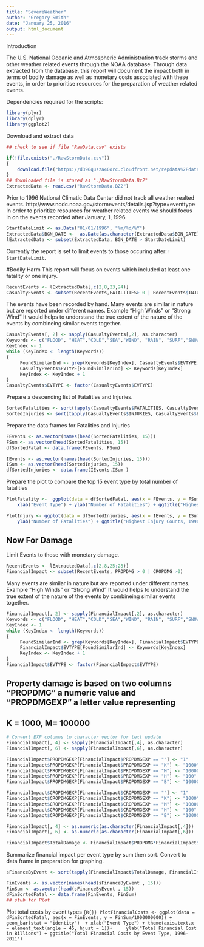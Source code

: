 ```yaml
---
title: "SevereWeather"
author: "Gregory Smith"
date: "January 25, 2016"
output: html_document
---
```

Introduction

The U.S. National Oceanic and Atmospheric Administration track storms and other weather related events through the NOAA database.
Through data extracted from the database, this report will document the impact both in terms of bodily damage as well as monetary costs associated with these events, in order to prioritise resources for the preparation of weather related events.


Dependencies required for the scripts:
```r
library(plyr)
library(dplyr)
library(ggplot2)
```

Download and extract data
```r
## check to see if file "RawData.csv" exists

if(!file.exists("./RawStormData.csv"))
{
    download.file("https://d396qusza40orc.cloudfront.net/repdata%2Fdata%2FStormData.csv.bz2","./RawStormData.BZ2")
}
## downloaded file is stored as "./RawStormData.Bz2"
ExtractedData <- read.csv("RawStormData.BZ2")
```

Prior to 1996 National Climatic Data Center did not track all weather realted events.
http://www.ncdc.noaa.gov/stormevents/details.jsp?type=eventtype
In order to prioritize resources for weather related events we should focus in on the events recorded after January, 1, 1996.
```r
StartDateLimit <- as.Date("01/01/1996", "%m/%d/%Y")
ExtractedData$BGN_DATE <-  as.Date(as.character(ExtractedData$BGN_DATE), "%m/%d/%Y")
lExtractedData <- subset(ExtractedData, BGN_DATE > StartDateLimit)
```
Currently the report is set to limit events to those occuring after:`r StartDateLimit`.

#Bodily Harm
This report will focus on events which included at least one fatality or one injury.
```r
RecentEvents <- lExtractedData[,c(2,8,23,24)]
CasualtyEvents <- subset(RecentEvents,FATALITIES> 0 | RecentEvents$INJURIES >0)

```

The events have been recorded by hand.  Many events are similar in nature but are reported under different names.  Example "High Winds" or "Strong Wind"
It would helps to understand the true extent of the nature of the events by combineing similar events together.
```r
CasualtyEvents[, 2] <- sapply(CasualtyEvents[,2], as.character)
Keywords <- c("FLOOD", "HEAT","COLD","SEA","WIND", "RAIN", "SURF","SNOW","FOG","FIRE", "HURRICANE", "WINTER", "DUST")
KeyIndex <- 1
while (KeyIndex <  length(Keywords))
{
     FoundSimilarInd <- grep(Keywords[KeyIndex], CasualtyEvents$EVTYPE, ignore.case = TRUE)
     CasualtyEvents$EVTYPE[FoundSimilarInd] <- Keywords[KeyIndex]
     KeyIndex <- KeyIndex + 1
}
CasualtyEvents$EVTYPE <- factor(CasualtyEvents$EVTYPE) 

```


Prepare a descending list of Fatalities and Injuries.
```r
SortedFatalities <- sort(tapply(CasualtyEvents$FATALITIES, CasualtyEvents$EVTYPE, sum), decreasing = T)
SortedInjuries <- sort(tapply(CasualtyEvents$INJURIES, CasualtyEvents$EVTYPE, sum), decreasing = T)

```

Prepare the data frames for Fatalities and Injuries
```r
FEvents <- as.vector(names(head(SortedFatalities, 15)))
FSum <- as.vector(head(SortedFatalities, 15))
dfSortedFatal <- data.frame(FEvents, FSum)

IEvents <- as.vector(names(head(SortedInjuries, 15)))
ISum <- as.vector(head(SortedInjuries, 15))
dfSortedInjuries <- data.frame(IEvents,ISum )
```

Prepare the plot to compare the top 15 event type by total number of fatalities
```r
PlotFatality <-  ggplot(data = dfSortedFatal, aes(x = FEvents, y = FSum))+ theme(axis.text.x = element_text(angle = 45, hjust = 1)) + geom_bar(stat = "identity") + 
    xlab("Event Type") + ylab("Number of Fatalities") + ggtitle("Highest Fatality Counts, 1996-2011")

PlotInjury <- ggplot(data = dfSortedInjuries, aes(x = IEvents, y = ISum))+ theme(axis.text.x = element_text(angle = 45, hjust = 1)) + geom_bar(stat = "identity")  + xlab("Event Type") + 
    ylab("Number of Fatalities") + ggtitle("Highest Injury Counts, 1996-2011")
```


## Now For Damage
Limit Events to those with monetary damage.
```r
RecentEvents <- lExtractedData[,c(2,8,25:28)]
FinancialImpact <- subset(RecentEvents, PROPDMG > 0 | CROPDMG >0) 
```

Many events are similar in nature but are reported under different names.  Example "High Winds" or "Strong Wind"
It would helps to understand the true extent of the nature of the events by combineing similar events together.

```r
FinancialImpact[, 2] <- sapply(FinancialImpact[,2], as.character)
Keywords <- c("FLOOD", "HEAT","COLD","SEA","WIND", "RAIN", "SURF","SNOW","FOG","FIRE", "HURRICANE", "WINTER", "DUST", "TIDE", "FREEZE")
KeyIndex <- 1
while (KeyIndex <  length(Keywords))
{
     FoundSimilarInd <- grep(Keywords[KeyIndex], FinancialImpact$EVTYPE, ignore.case = TRUE)
     FinancialImpact$EVTYPE[FoundSimilarInd] <- Keywords[KeyIndex]
     KeyIndex <- KeyIndex + 1
}
FinancialImpact$EVTYPE <- factor(FinancialImpact$EVTYPE) 

```

## Property damage is based on two columns "PROPDMG" a numeric value and "PROPDMGEXP" a letter value representing 
## K = 1000, M= 100000
```r
# Convert EXP columns to character vector for text update
FinancialImpact[, 4] <- sapply(FinancialImpact[,4], as.character)
FinancialImpact[, 6] <- sapply(FinancialImpact[,6], as.character)

FinancialImpact$PROPDMGEXP[FinancialImpact$PROPDMGEXP == ""] <- "1"
FinancialImpact$PROPDMGEXP[FinancialImpact$PROPDMGEXP == "K"] <- "1000"
FinancialImpact$PROPDMGEXP[FinancialImpact$PROPDMGEXP == "M"] <- "1000000"
FinancialImpact$PROPDMGEXP[FinancialImpact$PROPDMGEXP == "H"] <- "100"
FinancialImpact$PROPDMGEXP[FinancialImpact$PROPDMGEXP == "B"] <- "1000000000"

FinancialImpact$CROPDMGEXP[FinancialImpact$CROPDMGEXP == ""] <- "1"
FinancialImpact$CROPDMGEXP[FinancialImpact$CROPDMGEXP == "K"] <- "1000"
FinancialImpact$CROPDMGEXP[FinancialImpact$CROPDMGEXP == "M"] <- "1000000"
FinancialImpact$CROPDMGEXP[FinancialImpact$CROPDMGEXP == "H"] <- "100"
FinancialImpact$CROPDMGEXP[FinancialImpact$CROPDMGEXP == "B"] <- "1000000000"

FinancialImpact[, 4] <- as.numeric(as.character(FinancialImpact[,4]))
FinancialImpact[, 6] <- as.numeric(as.character(FinancialImpact[,6]))

FinancialImpact$TotalDamage <- FinancialImpact$PROPDMG*FinancialImpact$PROPDMGEXP +FinancialImpact$CROPDMG*FinancialImpact$CROPDMGEXP
```


Summarize financial impact per event type by sum then sort.
Convert to data frame in preparation for graphing.
```r

sFinanceByEvent <- sort(tapply(FinancialImpact$TotalDamage, FinancialImpact$EVTYPE, sum), decreasing = T)

FinEvents <- as.vector(names(head(sFinanceByEvent , 15)))
FinSum <- as.vector(head(sFinanceByEvent , 15))
dFinSortedFatal <- data.frame(FinEvents, FinSum)
## stub for Plot
```

Plot total costs by event types
```{R{}}
PlotFinancialCosts <- ggplot(data = dFinSortedFatal, aes(x = FinEvents, y = FinSum/1000000000)) + geom_bar(stat = "identity")  + xlab("Event Type") + theme(axis.text.x = element_text(angle = 45, hjust = 1))+
    ylab("Total Financial Cost in Billions") + ggtitle("Total Financial Costs by Event Type, 1996-2011")
```